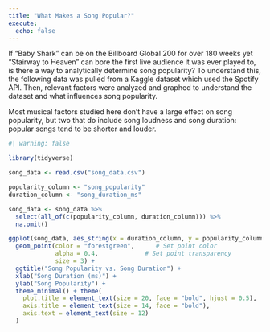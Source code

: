 ```yaml
---
title: "What Makes a Song Popular?"
execute:
  echo: false
---
```


If "Baby Shark" can be on the Billboard Global 200 for over 180 weeks yet "Stairway to Heaven" can bore the first live audience it was ever played to, is there a way to analytically determine song popularity? To understand this, the following data was pulled from a Kaggle dataset which used the Spotify API. Then, relevant factors were analyzed and graphed to understand the dataset and what influences song popularity. 

Most musical factors studied here don't have a large effect on song popularity, but two that do include song loudness and song duration: popular songs tend to be shorter and louder.

```r
#| warning: false

library(tidyverse)

song_data <- read.csv("song_data.csv")

popularity_column <- "song_popularity"
duration_column <- "song_duration_ms"

song_data <- song_data %>%
  select(all_of(c(popularity_column, duration_column))) %>%
  na.omit()

ggplot(song_data, aes_string(x = duration_column, y = popularity_column)) +
  geom_point(color = "forestgreen",      # Set point color
             alpha = 0.4,             # Set point transparency
             size = 3) +
  ggtitle("Song Popularity vs. Song Duration") +
  xlab("Song Duration (ms)") +
  ylab("Song Popularity") +
  theme_minimal() + theme(                             
    plot.title = element_text(size = 20, face = "bold", hjust = 0.5), 
    axis.title = element_text(size = 14, face = "bold"),               
    axis.text = element_text(size = 12)                              
  )
```


